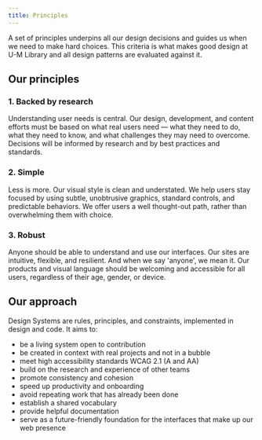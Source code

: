 ```yaml
---
title: Principles
---
```



<Text lede>
  A set of principles underpins all our design decisions and guides us when we need to make hard choices. This criteria is what makes good design at U-M Library and all design patterns are evaluated against it.
</Text>

## Our principles

### 1. Backed by research
Understanding user needs is central. Our design, development, and content efforts must be based on what real users need — what they need to do, what they need to know, and what challenges they may need to overcome. Decisions will be informed by research and by best practices and standards.

### 2. Simple
Less is more. Our visual style is clean and understated. We help users stay focused by using subtle, unobtrusive graphics, standard controls, and predictable behaviors. We offer users a well thought-out path, rather than overwhelming them with choice.

### 3. Robust
Anyone should be able to understand and use our interfaces. Our sites are intuitive, flexible, and resilient. And when we say 'anyone', we mean it. Our products and visual language should be welcoming and accessible for all users, regardless of their age, gender, or device.

## Our approach

Design Systems are rules, principles, and constraints, implemented in design and code. It aims to: 

- be a living system open to contribution
- be created in context with real projects and not in a bubble
- meet high accessibility standards WCAG 2.1 (A and AA)
- build on the research and experience of other teams
- promote consistency and cohesion
- speed up productivity and onboarding
- avoid repeating work that has already been done
- establish a shared vocabulary
- provide helpful documentation
- serve as a future-friendly foundation for the interfaces that make up our web presence
